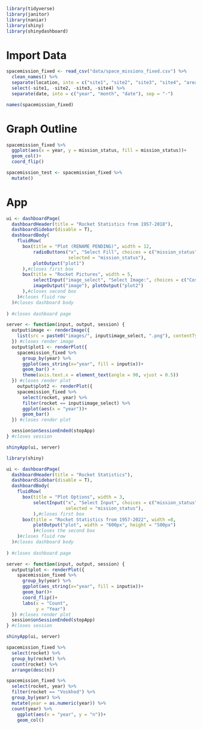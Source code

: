 ```r
library(tidyverse)
library(janitor)
library(naniar)
library(shiny)
library(shinydashboard)
```
# Import Data
```r
spacemission_fixed <- read_csv("data/space_missions_fixed.csv") %>% 
  clean_names() %>%
  separate(location, into = c("site1", "site2", "site3", "site4", "area", "country"), extra = "drop", fill = "left", sep = ",") %>%
  select(-site1, -site2, -site3, -site4) %>%
  separate(date, into = c("year", "month", "date"), sep = "-")
```

```r
names(spacemission_fixed)
```


# Graph Outline

```r
spacemission_fixed %>%
  ggplot(aes(x = year, y = mission_status, fill = mission_status))+
  geom_col()+
  coord_flip()
```

```r
spacemission_test <- spacemission_fixed %>%
  mutate()
```


# App
```r
ui <- dashboardPage(
  dashboardHeader(title = "Rocket Statistics from 1957-2018"),
  dashboardSidebar(disable = T),
  dashboardBody(
    fluidRow(
      box(title = "Plot (RENAME PENDING)", width = 12,
          radioButtons("x", "Select Fill", choices = c("mission_status", "rocket_status", "country"),
                       selected = "mission_status"),
          plotOutput("plot1")
      ),#closes first box
      box(title = "Rocket Pictures", width = 5,
          selectInput("image_select", "Select Image:", choices = c("Cosmos-3M (11K65M)", "Voskhod","Falcon 9 Block 5","Cosmos-2I (63SM)", "Soyuz U")),
          imageOutput("image"), plotOutput("plot2")
      ),#closes second box
    )#closes fluid row
  )#closes dashboard body
  
) #closes dashboard page

server <- function(input, output, session) {
  output$image <- renderImage({
    list(src = paste0("images/", input$image_select, ".png"), contentType = "image/png", width = "300px")
  }) #closes render image
  output$plot1 <- renderPlot({
    spacemission_fixed %>%
      group_by(year) %>%
      ggplot(aes_string(x="year", fill = input$x))+
      geom_bar() + 
      theme(axis.text.x = element_text(angle = 90, vjust = 0.5))
  }) #closes render plot
    output$plot2 <- renderPlot({
    spacemission_fixed %>%
      select(rocket, year) %>%
      filter(rocket == input$image_select) %>%
      ggplot(aes(x = "year"))+
      geom_bar()
  }) #closes render plot

  session$onSessionEnded(stopApp)
} #closes session

shinyApp(ui, server)
```

```r
library(shiny)

ui <- dashboardPage(
  dashboardHeader(title = "Rocket Statistics"),
  dashboardSidebar(disable = T),
  dashboardBody(
    fluidRow(
      box(title = "Plot Options", width = 3,
          selectInput("x", "Select Input", choices = c("mission_status", "rocket_status", "country"),
                      selected = "mission_status"),
          ),#closes first box
      box(title = "Rocket Statistics from 1957-2022", width =8,
          plotOutput("plot", width = "600px", height = "500px")
          )#closes the second box
    )#closes fluid row
  )#closes dashboard body
  
) #closes dashboard page

server <- function(input, output, session) {
  output$plot <- renderPlot({
    spacemission_fixed %>%
      group_by(year) %>%
      ggplot(aes_string(x="year", fill = input$x))+
      geom_bar()+
      coord_flip()+
      labs(x = "Count",
           y = "Year")
  }) #closes render plot
  session$onSessionEnded(stopApp)
} #closes session

shinyApp(ui, server)
```

```r
spacemission_fixed %>%
  select(rocket) %>%
  group_by(rocket) %>%
  count(rocket) %>%
  arrange(desc(n))
```



```r
spacemission_fixed %>%
  select(rocket, year) %>%
  filter(rocket == "Voskhod") %>%
  group_by(year) %>%
  mutate(year = as.numeric(year)) %>%
  count(year) %>%
    ggplot(aes(x = "year", y = "n"))+
    geom_col()
```

